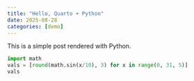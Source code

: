 ```yaml
---
title: "Hello, Quarto + Python"
date: 2025-08-28
categories: [demo]
---
```


This is a simple post rendered with Python.

```python
import math
vals = [round(math.sin(x/10), 3) for x in range(0, 31, 5)]
vals
```
